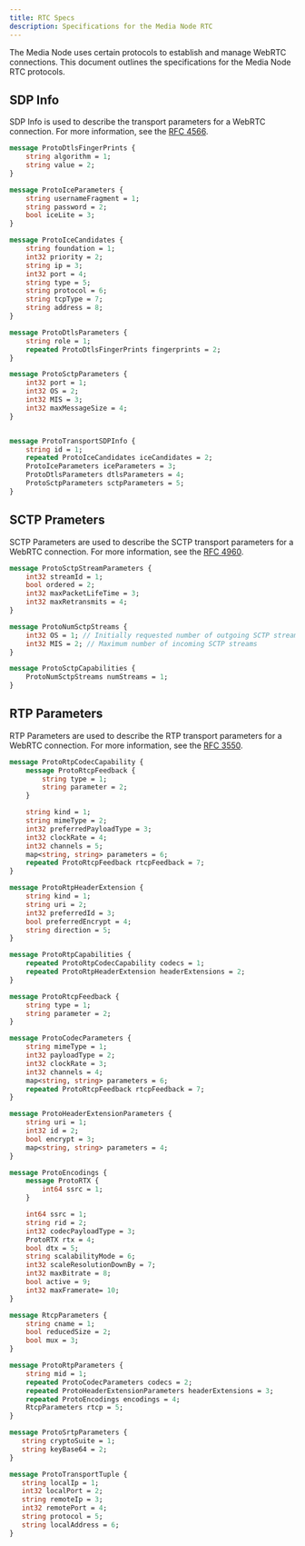 ```yaml
---
title: RTC Specs
description: Specifications for the Media Node RTC
---
```



The Media Node uses certain protocols to establish and manage WebRTC connections. 
This document outlines the specifications for the Media Node RTC protocols.

## SDP Info

<Callout>
    SDP Info is used to describe the transport parameters for a WebRTC connection.
    For more information, see the <a href="https://tools.ietf.org/html/rfc4566">RFC 4566</a>.
</Callout>

```proto
message ProtoDtlsFingerPrints {
    string algorithm = 1;
    string value = 2;
}

message ProtoIceParameters {
    string usernameFragment = 1;
    string password = 2;
    bool iceLite = 3;
}

message ProtoIceCandidates {
    string foundation = 1;
    int32 priority = 2;
    string ip = 3;
    int32 port = 4;
    string type = 5;
    string protocol = 6;
    string tcpType = 7;
    string address = 8;
}

message ProtoDtlsParameters {
    string role = 1;
    repeated ProtoDtlsFingerPrints fingerprints = 2;
}

message ProtoSctpParameters {
    int32 port = 1;
    int32 OS = 2;
    int32 MIS = 3;
    int32 maxMessageSize = 4;
}


message ProtoTransportSDPInfo {
    string id = 1;
    repeated ProtoIceCandidates iceCandidates = 2;
    ProtoIceParameters iceParameters = 3;
    ProtoDtlsParameters dtlsParameters = 4;
    ProtoSctpParameters sctpParameters = 5;
}
```

## SCTP Prameters

<Callout>
    SCTP Parameters are used to describe the SCTP transport parameters for a WebRTC connection.
    For more information, see the <a href="https://tools.ietf.org/html/rfc4960">RFC 4960</a>.
</Callout>

```proto
message ProtoSctpStreamParameters {
    int32 streamId = 1;
    bool ordered = 2;
    int32 maxPacketLifeTime = 3;
    int32 maxRetransmits = 4;
}

message ProtoNumSctpStreams {
    int32 OS = 1; // Initially requested number of outgoing SCTP streams
    int32 MIS = 2; // Maximum number of incoming SCTP streams
}

message ProtoSctpCapabilities {
    ProtoNumSctpStreams numStreams = 1;
}
```

## RTP Parameters

<Callout>
    RTP Parameters are used to describe the RTP transport parameters for a WebRTC connection.
    For more information, see the <a href="https://tools.ietf.org/html/rfc3550">RFC 3550</a>.
</Callout>

```proto
message ProtoRtpCodecCapability {
    message ProtoRtcpFeedback {
        string type = 1;
        string parameter = 2;
    }

    string kind = 1;
    string mimeType = 2;
    int32 preferredPayloadType = 3;
    int32 clockRate = 4;
    int32 channels = 5;
    map<string, string> parameters = 6;
    repeated ProtoRtcpFeedback rtcpFeedback = 7;
}

message ProtoRtpHeaderExtension {
    string kind = 1;
    string uri = 2;
    int32 preferredId = 3;
    bool preferredEncrypt = 4;
    string direction = 5;
}

message ProtoRtpCapabilities {
    repeated ProtoRtpCodecCapability codecs = 1;
    repeated ProtoRtpHeaderExtension headerExtensions = 2;
}

message ProtoRtcpFeedback {
    string type = 1;
    string parameter = 2;
}

message ProtoCodecParameters {
    string mimeType = 1;
    int32 payloadType = 2;
    int32 clockRate = 3;
    int32 channels = 4;
    map<string, string> parameters = 6;
    repeated ProtoRtcpFeedback rtcpFeedback = 7;
}

message ProtoHeaderExtensionParameters {
    string uri = 1;
    int32 id = 2;
    bool encrypt = 3;
    map<string, string> parameters = 4;
}

message ProtoEncodings {
    message ProtoRTX {
        int64 ssrc = 1;
    }

    int64 ssrc = 1;
    string rid = 2;
    int32 codecPayloadType = 3;
    ProtoRTX rtx = 4;
    bool dtx = 5;
    string scalabilityMode = 6;
    int32 scaleResolutionDownBy = 7;
    int32 maxBitrate = 8;
    bool active = 9;
    int32 maxFramerate= 10;
}

message RtcpParameters {
    string cname = 1;
    bool reducedSize = 2;
    bool mux = 3;
}

message ProtoRtpParameters {
    string mid = 1;
    repeated ProtoCodecParameters codecs = 2;
    repeated ProtoHeaderExtensionParameters headerExtensions = 3;
    repeated ProtoEncodings encodings = 4;
    RtcpParameters rtcp = 5;
}

message ProtoSrtpParameters {
   string cryptoSuite = 1;
   string keyBase64 = 2;
}

message ProtoTransportTuple {
   string localIp = 1;
   int32 localPort = 2;
   string remoteIp = 3;
   int32 remotePort = 4;
   string protocol = 5;
   string localAddress = 6;
}
```
